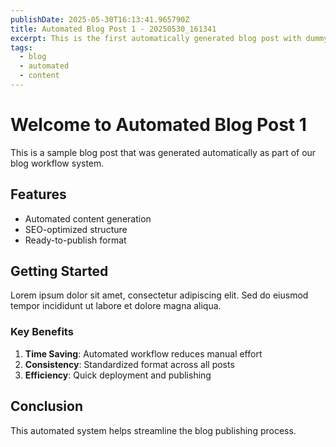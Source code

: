 ```yaml
---
publishDate: 2025-05-30T16:13:41.965790Z
title: Automated Blog Post 1 - 20250530_161341
excerpt: This is the first automatically generated blog post with dummy content.
tags:
  - blog
  - automated
  - content
---
```



# Welcome to Automated Blog Post 1

This is a sample blog post that was generated automatically as part of our blog workflow system.

## Features

- Automated content generation
- SEO-optimized structure
- Ready-to-publish format

## Getting Started

Lorem ipsum dolor sit amet, consectetur adipiscing elit. Sed do eiusmod tempor incididunt ut labore et dolore magna aliqua.

### Key Benefits

1. **Time Saving**: Automated workflow reduces manual effort
2. **Consistency**: Standardized format across all posts
3. **Efficiency**: Quick deployment and publishing

## Conclusion

This automated system helps streamline the blog publishing process.

